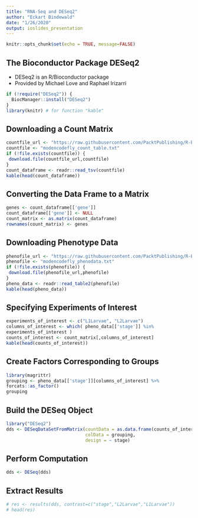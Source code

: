 ```yaml
---
title: "RNA-Seq and DESeq2"
author: "Eckart Bindewald"
date: "1/26/2020"
output: ioslides_presentation
---
```


```r
knitr::opts_chunk$set(echo = TRUE, message=FALSE)
```

## The Bioconductor Package DESeq2

* DESeq2 is an R/Bioconductor package
* Provided by Michael Love and Raphael Irizarri

```r
if (!require("DESeq2")) {
  BiocManager::install("DESeq2")
}
library(knitr) # for function "kable"
```

## Downloading a Count Matrix

```r
countfile_url <- "https://raw.githubusercontent.com/PacktPublishing/R-Bioinformatics-Cookbook/master/datasets/ch1/modencodefly_count_table.txt"
countfile <- "modencodefly_count_table.txt"
if (!file.exists(countfile)) {
 download.file(countfile_url,countfile)
}
count_dataframe <- readr::read_tsv(countfile)
kable(head(count_dataframe))
```

## Converting the Data Frame to a Matrix

```r
genes <- count_dataframe[['gene']]
count_dataframe[['gene']] <- NULL
count_matrix <- as.matrix(count_dataframe)
rownames(count_matrix) <- genes
```

## Downloading Phenotype Data

```r
phenofile_url <- "https://raw.githubusercontent.com/PacktPublishing/R-Bioinformatics-Cookbook/master/datasets/ch1/modencodefly_phenodata.txt"
phenofile <- "modencodefly_phenodata.txt"
if (!file.exists(phenofile)) {
 download.file(phenofile_url,phenofile)
}
pheno_data <- readr::read_table2(phenofile)
kable(head(pheno_data))
```

## Specifying Experiments of Interest

```r
experiments_of_interest <- c("L1Larvae", "L2Larvae")
columns_of_interest <- which( pheno_data[['stage']] %in%
experiments_of_interest )
counts_of_interest <- count_matrix[,columns_of_interest]
kable(head(counts_of_interest))
```

## Create Factors Corresponding to Groups

```r
library(magrittr)
grouping <- pheno_data[['stage']][columns_of_interest] %>%
forcats::as_factor()
grouping
```

## Build the DESeq Object

```r
library("DESeq2")
dds <- DESeqDataSetFromMatrix(countData = as.data.frame(counts_of_interest), 
                              colData = grouping,
                              design = ~ stage)
```

## Perform Computation

```r
dds <- DESeq(dds)
```

## Extract Results

```r
# res <- results(dds, contrast=c("stage","L2Larvae","L1Larvae"))
# head(res)
```
